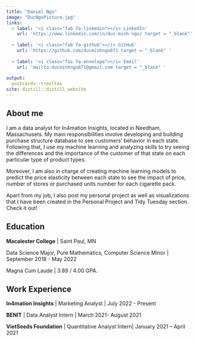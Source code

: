 ```yaml
---
title: "Daniel Ngo"
image: "DucNgoPicture.jpg"
links:
  - label: '<i class="fab fa-linkedin"></i> LinkedIn'
    url: 'https://www.linkedin.com/in/duc-minh-ngo/ target = "_blank"'
    
  - label: '<i class="fab fa-github"></i> GitHub'
    url: 'https://github.com/ducminhngo871 target = "_blank" '
    
  - label: '<i class="fas fa-envelope"></i> Email'
    url: 'mailto:ducminhngo871@gmail.com target = "_blank" '
    
output:
  postcards::trestles
site: distill::distill_website
---
```

 
## About me

I am a data analyst for In4mation Insights, located in Needham, Massachusets. My main responsibilities involve developing and building purchase structure database to see customers' behavior in each state. Following that, I use my machine learning and analyzing skills to try seeing the differences and the importance of the customer of that state on each particular type of product types. 

Moreover, I am also in charge of creating machine learning models to predict the price elasticity between each state to see the impact of price, number of stores or purchased units number for each cigarette pack. 

Apart from my job, I also post my personal project as well as visualizations that I have been created in the Personal Project and Tidy Tuesday section. Check it out!

## Education

**Macalester College** | Saint Paul, MN

Data Science Major, Pure Mathematics, Computer Science Minor | September 2018 - May 2022

Magna Cum Laude | 3.89 / 4.00 GPA.  

## Work Experience

**In4mation Insights** | Marketing Analyst | July 2022 - Present

**BENIT** | Data Analyst Intern | March 2021- August 2021

**VietSeeds Foundation** | Quantitative Analyst Intern| January 2021 – April 2021


